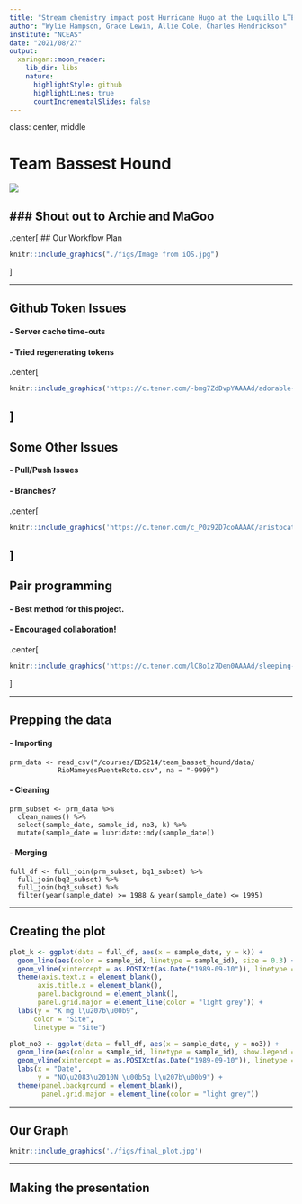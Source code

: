 ```yaml
---
title: "Stream chemistry impact post Hurricane Hugo at the Luquillo LTER"
author: "Wylie Hampson, Grace Lewin, Allie Cole, Charles Hendrickson"
institute: "NCEAS"
date: "2021/08/27"
output:
  xaringan::moon_reader:
    lib_dir: libs
    nature:
      highlightStyle: github
      highlightLines: true
      countIncrementalSlides: false
---
```


class: center, middle

# Team Bassest Hound

![](https://c.tenor.com/9qULyJPV-7AAAAAd/bassethound-dog-cute.gif)

### Shout out to Archie and MaGoo
---
.center[
## Our Workflow Plan
```r
knitr::include_graphics("./figs/Image from iOS.jpg")
```
]

---

## Github Token Issues

#### - Server cache time-outs

#### - Tried regenerating tokens
.center[
```r
knitr::include_graphics('https://c.tenor.com/-bmg7ZdDvpYAAAAd/adorable-basset-hound-makes-silly-faces-smile.gif')
```
]
---
## Some Other Issues
#### - Pull/Push Issues

#### - Branches?

.center[
```r
knitr::include_graphics('https://c.tenor.com/c_P0z92D7coAAAAC/aristocats-dog.gif')
```
]
---

## Pair programming

#### - Best method for this project.

#### - Encouraged collaboration!

.center[
```r
knitr::include_graphics('https://c.tenor.com/lCBo1z7Den0AAAAd/sleeping-dog-viralhog.gif')
```
]

---

## Prepping the data
#### - Importing

  ```
  prm_data <- read_csv("/courses/EDS214/team_basset_hound/data/
              RioMameyesPuenteRoto.csv", na = "-9999")
  ```
  
#### - Cleaning

  ```
  prm_subset <- prm_data %>%
    clean_names() %>% 
    select(sample_date, sample_id, no3, k) %>% 
    mutate(sample_date = lubridate::mdy(sample_date))
  ```

#### - Merging

  ```
  full_df <- full_join(prm_subset, bq1_subset) %>% 
    full_join(bq2_subset) %>% 
    full_join(bq3_subset) %>% 
    filter(year(sample_date) >= 1988 & year(sample_date) <= 1995)
  ```

---

## Creating the plot

```r
plot_k <- ggplot(data = full_df, aes(x = sample_date, y = k)) +
  geom_line(aes(color = sample_id, linetype = sample_id), size = 0.3) + 
  geom_vline(xintercept = as.POSIXct(as.Date("1989-09-10")), linetype = 4) + 
  theme(axis.text.x = element_blank(),
       axis.title.x = element_blank(),
       panel.background = element_blank(), 
       panel.grid.major = element_line(color = "light grey")) +
  labs(y = "K mg l\u207b\u00b9", 
      color = "Site",
      linetype = "Site")

plot_no3 <- ggplot(data = full_df, aes(x = sample_date, y = no3)) +
  geom_line(aes(color = sample_id, linetype = sample_id), show.legend = FALSE, size = 0.3) + 
  geom_vline(xintercept = as.POSIXct(as.Date("1989-09-10")), linetype = 4) +
  labs(x = "Date", 
       y = "NO\u2083\u2010N \u00b5g l\u207b\u00b9") + 
  theme(panel.background = element_blank(), 
        panel.grid.major = element_line(color = "light grey")) 
```        


---

## Our Graph

```r
knitr::include_graphics('./figs/final_plot.jpg')

```

---

## Making the presentation







